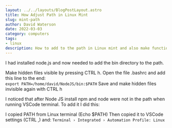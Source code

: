 ```yaml
---
layout: ../../layouts/BlogPostLayout.astro
title: How Adjust Path in Linux Mint
slug: mint-path
author: David Waterson
date: 2022-03-03
category: computers
tags:
- linux
description: How to add to the path in Linux mint and also make functional in VSCODE    
---
```


I had installed node.js and now needed to add the bin directory to the path.  

Make hidden files visible by pressing CTRL h.
Open the file .bashrc and add this line to the end:  
  `export PATH=/home/david/NodeJS/bin:$PATH`
Save and make hidden files invisible again with CTRL h

I noticed that after Node JS install npm and node were not in the path when running VSCode terminal. To add it I did this:

I copied PATH from Linux terminal (Echo $PATH)
Then copied it to VSCode settings (CTRL ,) and: `Terminal › Integrated › Automation Profile: Linux`
